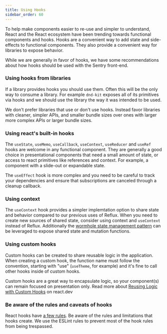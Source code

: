 ```yaml
---
title: Using Hooks
sidebar_order: 60
---
```


To help make components easier to re-use and simpler to understand, React
and the React ecosystem have been trending towards functional components and
hooks. Hooks are a convenient way to add state and side-effects to functional
components. They also provide a convenient way for libraries to expose behavior.

While we are generally in favor of hooks, we have some recommendations about how
hooks should be used with the Sentry front-end.

### Using hooks from libraries

If a library provides hooks you should use them. Often this will be the only way
to consume a library. For example `dnd-kit` exposes all of its primitives via
hooks and we should use the library the way it was intended to be used.

We don't prefer libraries that use or don't use hooks. Instead favor libraries
with cleaner, simpler APIs, and smaller bundle sizes over ones with larger more
complex APIs or larger bundle sizes.

### Using react's built-in hooks

The `useState`, `useMemo`, `useCallback`, `useContext`, `useReducer` and `useRef` hooks are welcome
in any functional component. They are generally a good choice in presentational
components that need a small amount of state, or access to react primitives like
references and context. For example, a component with a slide-out or expandable
state.

The `useEffect` hook is more complex and you need to be careful to track your
dependencies and ensure that subscriptions are canceled through a cleanup
callback.

### Using context

The `useContext` hook provides a simpler implemtation option to share state and
behavior compared to our previous uses of Reflux. When you need to create new
sources of shared state, consider using context and `useContext` instead of Reflux.
Additionally the [wormhole state management
pattern](https://swizec.com/blog/wormhole-state-management) can be leveraged to
expose shared state and mutation functions.

### Using custom hooks

Custom hooks can be created to share reusable logic in the application. When creating a custom hook,
the function name must follow the convention, starting with "use" (`useTheme`, for example)
and it's fine to call other hooks inside of custom hooks.

Custom hooks are a great way to encapsulate logic, so your component(s) can remain focused
on presentation only. Read more about [Reusing Logic with Custom Hooks](https://react.dev/learn/reusing-logic-with-custom-hooks) on react.dev

### Be aware of the rules and caveats of hooks

React hooks have [a few rules](https://reactjs.org/docs/hooks-rules.html). Be
aware of the rules and limitations that hooks create. We use the ESLint rules to
prevent most of the hook rules from being trespassed.
